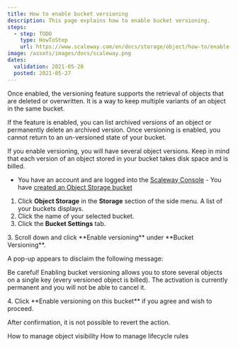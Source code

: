 ```yaml
---
title: How to enable bucket versioning
description: This page explains how to enable bucket versioning.
steps:
  - step: TODO
    type: HowToStep
    url: https://www.scaleway.com/en/docs/storage/object/how-to/enable-bucket-versioning
image: /assets/images/docs/scaleway.png
dates:
  validation: 2021-05-28
  posted: 2021-05-27
---
```


Once enabled, the versioning feature supports the retrieval of objects that are deleted or overwritten. It is a way to keep multiple variants of an object in the same bucket.

If the feature is enabled, you can list archived versions of an object or permanently delete an archived version. Once versioning is enabled, you cannot return to an un-versioned state of your bucket.
  <Message type="note">

  If you enable versioning, you will have several object versions. Keep in mind that each version of an object stored in your bucket takes disk space and is billed.

  </Message>

<Message type="requirement">

  - You have an account and are logged into the [Scaleway Console](https://console.scaleway.com)  - You have [created an Object Storage bucket](/storage/object/how-to/create-a-bucket/)

</Message>

1. Click **Object Storage** in the **Storage** section of the side menu. A list of your buckets displays.
2. Click the name of your selected bucket.
3. Click the **Bucket Settings** tab. 
  <Lightbox src="scaleway-bucket-settings-tab.png" alt="" />
3. Scroll down and click **Enable versioning** under **Bucket Versioning**.
  <Lightbox src="scaleway-enable-versioning.png" alt="" />
  
  A pop-up appears to disclaim the following message:
  <Message type="important">

  Be careful! Enabling bucket versioning allows you to store several objects on a single key (every versioned object is billed). The activation is currently permanent and you will not be able to cancel it.

  </Message>
4. Click **Enable versioning on this bucket** if you agree and wish to proceed. 
  <Lightbox src="scaleway-versioning-pop-up.png" alt="" />

After confirmation, it is not possible to revert the action. 

<Navigation title="See Also">
  <PreviousButton to="/storage/object/how-to/manage-object-visibility/">How to manage object visibility</PreviousButton>
  <NextButton to="/storage/object/how-to/manage-lifecycle-rules/">How to manage lifecycle rules</NextButton>
</Navigation>
